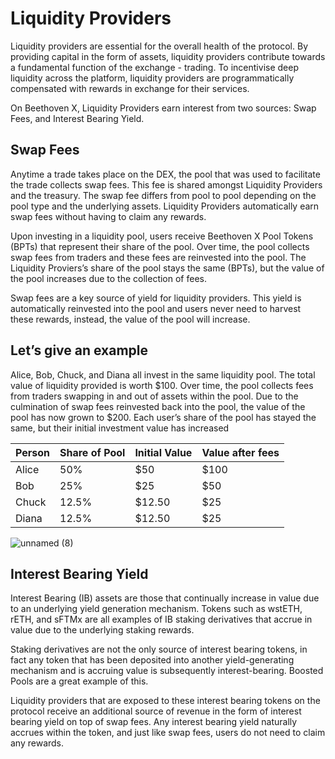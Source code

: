 # Liquidity Providers
Liquidity providers are essential for the overall health of the protocol. By providing capital in the form of assets, liquidity providers contribute towards a fundamental function of the exchange - trading. To incentivise deep liquidity across the platform, liquidity providers are programmatically compensated with rewards in exchange for their services.

On Beethoven X, Liquidity Providers earn interest from two sources: Swap Fees, and Interest Bearing Yield. 

## Swap Fees
Anytime a trade takes place on the DEX, the pool that was used to facilitate the trade collects swap fees. This fee is shared amongst Liquidity Providers and the treasury. The swap fee differs from pool to pool depending on the pool type and the underlying assets. Liquidity Providers automatically earn swap fees without having to claim any rewards.

Upon investing in a liquidity pool, users receive Beethoven X Pool Tokens (BPTs) that represent their share of the pool. Over time, the pool collects swap fees from traders and these fees are reinvested into the pool. The Liquidity Proviers’s share of the pool stays the same (BPTs), but the value of the pool increases due to the collection of fees. 

Swap fees are a key source of yield for liquidity providers. This yield is automatically reinvested into the pool and users never need to harvest these rewards, instead, the value of the pool will increase.

## Let’s give an example
Alice, Bob, Chuck, and Diana all invest in the same liquidity pool. The total value of liquidity provided is worth $100. Over time, the pool collects fees from traders swapping in and out of assets within the pool. Due to the culmination of swap fees reinvested back into the pool, the value of the pool has now grown to $200. Each user’s share of the pool has stayed the same, but their initial investment value has increased

| Person | Share of Pool | Initial Value | Value after fees |
| ------ |---------------| --------------| ---------------- |
| Alice  | 50%           | $50           | $100             |
| Bob    | 25%           | $25           | $50              |
| Chuck  | 12.5%         | $12.50        | $25              |
| Diana  | 12.5%         | $12.50        | $25              |

![unnamed (8)](https://user-images.githubusercontent.com/109503546/208083629-bfd61c4a-d9d5-4d66-ab8b-ef1ea7fad708.png)

## Interest Bearing Yield
Interest Bearing (IB) assets are those that continually increase in value due to an underlying yield generation mechanism. Tokens such as wstETH, rETH, and sFTMx are all examples of IB staking derivatives that accrue in value due to the underlying staking rewards.

Staking derivatives are not the only source of interest bearing tokens, in fact any token that has been deposited into another yield-generating mechanism and is accruing value is subsequently interest-bearing. Boosted Pools are a great example of this. 

Liquidity providers that are exposed to these interest bearing tokens on the protocol receive an additional source of revenue in the form of interest bearing yield on top of swap fees. Any interest bearing yield naturally accrues within the token, and just like swap fees, users do not need to claim any rewards.
